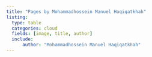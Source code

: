 ```yaml
---
title: "Pages by Mohammadhossein Manuel Haqiqatkhah"
listing:
  type: table
  categories: cloud
  fields: [image, title, author]
  include:
      author: "Mohammadhossein Manuel Haqiqatkhah"
---
```

